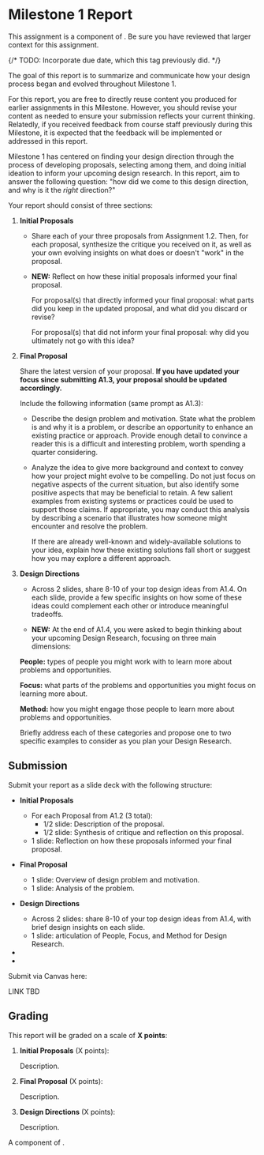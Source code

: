 
# Milestone 1 Report

<UnderDevelopment display={true} />

This assignment is a component of <SiteLink linkKey={SiteLinks.milestone_1_top}/>.
Be sure you have reviewed that larger context for this assignment.

{/*
TODO: Incorporate due date, which this tag previously did.
<CollapseProjectMilestone assignment={calendarData.assignments.assignment2a}>
*/}

The goal of this report is to summarize and communicate how your design process began and evolved throughout Milestone 1.

For this report, you are free to directly reuse content you produced for earlier assignments in this Milestone.
However, you should revise your content as needed to ensure your submission reflects your current thinking.
Relatedly, if you received feedback from course staff previously during this Milestone, it is expected that the feedback will be implemented or addressed in this report.

Milestone 1 has centered on finding your design direction through the process of developing proposals, selecting among them, and doing initial ideation to inform your upcoming design research. In this report, aim to answer the following question: "how did we come to this design direction, and why is it the *right* direction?"

Your report should consist of three sections:

1. __Initial Proposals__

   - Share each of your three proposals from Assignment 1.2.
   Then, for each proposal, synthesize the critique you received on it, as well as your own evolving insights on what does or doesn't "work" in the proposal.


   - **NEW:** Reflect on how these initial proposals informed your final proposal.

     For proposal(s) that directly informed your final proposal: what parts did you keep in the updated proposal, and what did you discard or revise?

     For proposal(s) that did not inform your final proposal: why did you ultimately not go with this idea?

2. __Final Proposal__

   Share the latest version of your proposal. **If you have updated your focus since submitting A1.3, your proposal should be updated accordingly.**

   Include the following information (same prompt as A1.3):

   - Describe the design problem and motivation.
	 State what the problem is and why it is a problem, or describe an opportunity to enhance an existing practice or approach.
	 Provide enough detail to convince a reader this is a difficult and interesting problem, worth spending a quarter considering.

   - Analyze the idea to give more background and context to convey how your project might evolve to be compelling.
	 Do not just focus on negative aspects of the current situation, but also identify some positive aspects that may be beneficial to retain.
	 A few salient examples from existing systems or practices could be used to support those claims.
	 If appropriate, you may conduct this analysis by describing a scenario that illustrates how someone might encounter and resolve the problem.

	 If there are already well-known and widely-available solutions to your idea,
	 explain how these existing solutions fall short or suggest how you may explore a different approach.



3. __Design Directions__

   - Across 2 slides, share 8-10 of your top design ideas from A1.4. 
     On each slide, provide a few specific insights on how some of these ideas could complement each other or introduce meaningful tradeoffs. 

   - **NEW:** At the end of A1.4, you were asked to begin thinking about your upcoming Design Research, focusing on three main dimensions:

   **People:** types of people you might work with to learn more about problems and opportunities.

   **Focus:** what parts of the problems and opportunities you might focus on learning more about.
   
   **Method:** how you might engage those people to learn more about problems and opportunities.

   Briefly address each of these categories and propose one to two specific examples to consider as you plan your Design Research.


## Submission

Submit your report as a slide deck with the following structure:
- __Initial Proposals__
   - For each Proposal from A1.2 (3 total):
      - 1/2 slide: Description of the proposal.
      - 1/2 slide: Synthesis of critique and reflection on this proposal.
   - 1 slide: Reflection on how these proposals informed your final proposal.

- __Final Proposal__
   - 1 slide: Overview of design problem and motivation.
   - 1 slide: Analysis of the problem.

- __Design Directions__
   - Across 2 slides: share 8-10 of your top design ideas from A1.4, with brief design insights on each slide.
   - 1 slide: articulation of People, Focus, and Method for Design Research.



- <GroupAssignment />
- <ContributionStatementReference />

Submit via Canvas here:

LINK TBD

## Grading

This report will be graded on a scale of __X points__:

1. __Initial Proposals__ (X points):

   Description.

2. __Final Proposal__ (X points):
   
   Description.

3. __Design Directions__ (X points):

   Description.


A component of <SiteLink linkKey={SiteLinks.milestone_1_top}/>.
